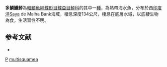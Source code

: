 {{Speciesbox
| taxon = Psettina multisquamea
| status = NE
| status_system = IUCN3.1
| binomial_authority = [[Fedorov|Fedorov]] & [[Foroshchuk|Foroshchuk]], 1988
| synonyms = 
}}

'''多鱗鰜鮃'''為[[輻鰭魚綱|輻鰭魚綱]][[鰈形目|鰈形目]][[鰈亞目|鰈亞目]][[鮃科|鮃科]]的其中一[[種|種]]，為熱帶海水魚，分布於西[[印度洋|印度洋]]Saya de Malha Bank海域，棲息深度134公尺，棲息在底層水域，以底棲生物為食，生活習性不明。

==参考文献==
*{{FishBase_species|genus=Psettina|species=multisquamea|year=2014|month=4}}

{{taxonbar}}
[[Category:1988年描述的鱼类|P]]
[[Category:鰜鮃屬|multisquamea]]